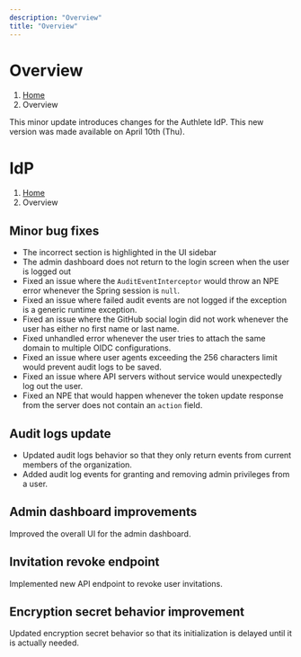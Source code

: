 ```yaml
---
description: "Overview"
title: "Overview"
---
```




# Overview
1. [Home](https://www.authlete.com/)
3. Overview

This minor update introduces changes for the Authlete IdP.
This new version was made available on April 10th (Thu).

# IdP
1. [Home](https://www.authlete.com/)
3. Overview

## Minor bug fixes

- The incorrect section is highlighted in the UI sidebar
- The admin dashboard does not return to the login screen when the user is logged out
- Fixed an issue where the `AuditEventInterceptor` would throw an NPE error whenever the Spring session is `null`.
- Fixed an issue where failed audit events are not logged if the exception is a generic runtime exception.
- Fixed an issue where the GitHub social login did not work whenever the user has either no first name or last name.
- Fixed unhandled error whenever the user tries to attach the same domain to multiple OIDC configurations.
- Fixed an issue where user agents exceeding the 256 characters limit would prevent audit logs to be saved.
- Fixed an issue where API servers without service would unexpectedly log out the user.
- Fixed an NPE that would happen whenever the token update response from the server does not contain an `action` field.

## Audit logs update

- Updated audit logs behavior so that they only return events from current members of the organization.
- Added audit log events for granting and removing admin privileges from a user.

## Admin dashboard improvements

Improved the overall UI for the admin dashboard.

## Invitation revoke endpoint

Implemented new API endpoint to revoke user invitations.

## Encryption secret behavior improvement

Updated encryption secret behavior so that its initialization is delayed until it is actually needed.
